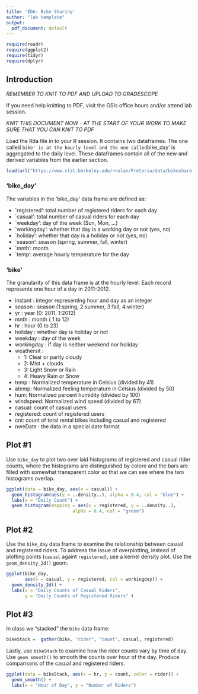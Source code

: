 ```yaml
---
title: 'EDA: Bike Sharing'
author: "lab template"
output:
  pdf_document: default
---
```


```r
require(readr)
require(ggplot2)
require(tidyr)
require(dplyr)
```


## Introduction

*REMEMBER TO KNIT TO PDF AND UPLOAD TO GRADESCOPE*

If you need help knitting to PDF, visit the GSIs office hours and/or attend lab session. 

*KNIT THIS DOCUMENT NOW - AT THE START OF YOUR WORK TO MAKE SURE THAT YOU CAN KNIT TO PDF*

Load the Rda file in to your R session.
It contains two dataframes. The one called `bike' is at the hourly level and the one called `bike_day' is aggregated to the daily level. 
These dataframes contain all of the new and derived variables from the earlier section.

```r
load(url("https://www.stat.berkeley.edu/~nolan/Pretoria/data/bikeshare.rda"))
```


### 'bike_day'

The variables in the 'bike_day' data frame are defined as:

* `registered': total number of registered riders for each day
* `casual': total number of casual riders for each day
* `weekday': day of the week (Sun, Mon, ...) 
* `workingday': whether that day is a working day or not (yes, no)
* `holiday': whether that day is a holiday or not (yes, no)
* `season': season (spring, summer, fall, winter)
* `mnth': month
* `temp': average hourly temperature for the day

  
### 'bike'

The granularity of this data frame is at the hourly level.
Each record represents one hour of a day in 2011-2012.

  - instant : integer representing hour and day as an integer
  - season : season (1:spring, 2:summer, 3:fall, 4:winter)
  - yr : year (0: 2011, 1:2012)
  - mnth : month ( 1 to 12)
  - hr : hour (0 to 23)
  - holiday : whether day is holiday or not
  - weekday : day of the week
  - workingday : if day is neither weekend nor holiday
  - weathersit : 
      - 1: Clear or partly cloudy 
      - 2: Mist + clouds
      - 3: Light Snow or Rain
      - 4: Heavy Rain or Snow
  - temp : Normalized temperature in Celsius (divided by 41)
  - atemp: Normalized feeling temperature in Celsius (divided by 50)
  - hum: Normalized percent humidity (divided by 100)
  - windspeed: Normalized wind speed (divided by 67)
  - casual: count of casual users
  - registered: count of registered users
  - cnt: count of total rental bikes including casual and registered
  - nweDate : the data in a special date format
  


## Plot #1

Use `bike_day` to plot two over laid histograms of registered and casual rider counts, where the histograms are distinguished by colore and the bars are filled with somewhat transparent color
so that we can see where the two histograms overlap.  

```r
ggplot(data = bike_day, aes(x = casual)) +
  geom_histogram(aes(y = ..density..), alpha = 0.4, col = "blue") + 
  labs(x = "Daily Count") +
  geom_histogram(mapping = aes(x = registered, y = ..density..),
                         alpha = 0.4, col = "green")

```


## Plot #2

Use the `bike_day` data frame to examine the relationship between casual and 
registered riders.
To address the issue of overplotting, instead of plotting points (`casual` againt `registered`),
use a kernel density plot. Use the  `geom_density_2d()` geom.

```r
ggplot(bike_day, 
       aes(x = casual, y = registered, col = workingday)) +
  geom_density_2d() +
  labs(x = "Daily Counts of Casual Riders", 
       y = "Daily Counts of Registered Riders" )

```



## Plot #3

In class we "stacked" the `bike` data frame:

```r
bikeStack =  gather(bike, "rider", "count", casual, registered)
```



Lastly, use `bikeStack` to examine how the rider counts vary by time of day.
Use `geom_smooth()` to smooth the counts over hour of the day.
Produce comparisons of the casual and registered riders.

```r
ggplot(data = bikeStack, aes(x = hr, y = count, color = rider)) +
  geom_smooth() +
  labs(x = "Hour of Day", y = "Number of Riders")
```


